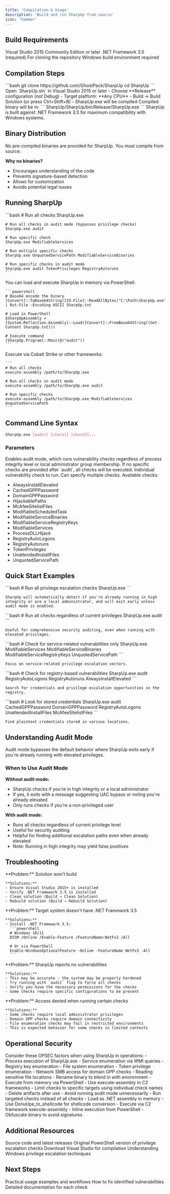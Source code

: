 ```yaml
---
title: 'Compilation & Usage'
description: 'Build and run SharpUp from source'
icon: 'hammer'
---
```


## Build Requirements

<CardGroup cols={2}>
  <Card title="Visual Studio" icon="code">
    Visual Studio 2015 Community Edition or later
  </Card>
  <Card title=".NET Framework" icon="microsoft">
    .NET Framework 3.5 (required)
  </Card>
  <Card title="Git" icon="git">
    For cloning the repository
  </Card>
  <Card title="Windows OS" icon="windows">
    Windows build environment required
  </Card>
</CardGroup>

## Compilation Steps

<Steps>
  <Step title="Clone Repository">
    ```bash
    git clone https://github.com/GhostPack/SharpUp
    cd SharpUp
    ```
  </Step>

  <Step title="Open Solution">
    Open `SharpUp.sln` in Visual Studio 2015 or later
  </Step>

  <Step title="Select Build Configuration">
    - Choose **Release** configuration (not Debug)
    - Target platform: **Any CPU**
  </Step>

  <Step title="Build Project">
    - Build → Build Solution (or press Ctrl+Shift+B)
    - SharpUp.exe will be compiled
  </Step>

  <Step title="Locate Binary">
    Compiled binary will be in:
    ```
    SharpUp/SharpUp/bin/Release/SharpUp.exe
    ```
  </Step>
</Steps>

<Note>
  SharpUp is built against .NET Framework 3.5 for maximum compatibility with Windows systems.
</Note>

## Binary Distribution

<Warning>
  No pre-compiled binaries are provided for SharpUp. You must compile from source.
</Warning>

**Why no binaries?**
- Encourages understanding of the code
- Prevents signature-based detection
- Allows for customization
- Avoids potential legal issues

## Running SharpUp

<Tabs>
  <Tab title="Direct Execution">
    ```bash
    # Run all checks
    SharpUp.exe

    # Run all checks in audit mode (bypasses privilege checks)
    SharpUp.exe audit

    # Run specific check
    SharpUp.exe ModifiableServices

    # Run multiple specific checks
    SharpUp.exe UnquotedServicePath ModifiableServiceBinaries

    # Run specific checks in audit mode
    SharpUp.exe audit TokenPrivileges RegistryAutoruns
    ```
  </Tab>

  <Tab title="PowerShell Wrapper">
    You can load and execute SharpUp in memory via PowerShell:

    ```powershell
    # Base64 encode the binary
    [Convert]::ToBase64String([IO.File]::ReadAllBytes("C:\Path\SharpUp.exe")) | Out-File -Encoding ASCII SharpUp.txt

    # Load in PowerShell
    $SharpUpAssembly = [System.Reflection.Assembly]::Load([Convert]::FromBase64String((Get-Content SharpUp.txt)))

    # Execute command
    [SharpUp.Program]::Main(@("audit"))
    ```
  </Tab>

  <Tab title="Execute-Assembly">
    Execute via Cobalt Strike or other frameworks:

    ```
    # Run all checks
    execute-assembly /path/to/SharpUp.exe

    # Run all checks in audit mode
    execute-assembly /path/to/SharpUp.exe audit

    # Run specific checks
    execute-assembly /path/to/SharpUp.exe ModifiableServices UnquotedServicePath
    ```
  </Tab>
</Tabs>

## Command Line Syntax

```bash
SharpUp.exe [audit] [check1] [check2]...
```

### Parameters

<ParamField path="audit" type="flag">
  Enables audit mode, which runs vulnerability checks regardless of process integrity level or local administrator group membership. If no specific checks are provided after `audit`, all checks will be executed.
</ParamField>

<ParamField path="check*" type="string">
  Individual vulnerability check to run. Can specify multiple checks. Available checks:

  - AlwaysInstallElevated
  - CachedGPPPassword
  - DomainGPPPassword
  - HijackablePaths
  - McAfeeSitelistFiles
  - ModifiableScheduledTask
  - ModifiableServiceBinaries
  - ModifiableServiceRegistryKeys
  - ModifiableServices
  - ProcessDLLHijack
  - RegistryAutoLogons
  - RegistryAutoruns
  - TokenPrivileges
  - UnattendedInstallFiles
  - UnquotedServicePath
</ParamField>

## Quick Start Examples

<AccordionGroup>
  <Accordion title="Standard Privilege Escalation Check">
    ```bash
    # Run all privilege escalation checks
    SharpUp.exe
    ```

    SharpUp will automatically detect if you're already running in high integrity or are a local administrator, and will exit early unless audit mode is enabled.
  </Accordion>

  <Accordion title="Audit Mode - Full System Check">
    ```bash
    # Run all checks regardless of current privileges
    SharpUp.exe audit
    ```

    Useful for comprehensive security auditing, even when running with elevated privileges.
  </Accordion>

  <Accordion title="Targeted Service Checks">
    ```bash
    # Check for service-related vulnerabilities only
    SharpUp.exe ModifiableServices ModifiableServiceBinaries ModifiableServiceRegistryKeys UnquotedServicePath
    ```

    Focus on service-related privilege escalation vectors.
  </Accordion>

  <Accordion title="Registry-Based Checks">
    ```bash
    # Check for registry-based vulnerabilities
    SharpUp.exe audit RegistryAutoLogons RegistryAutoruns AlwaysInstallElevated
    ```

    Search for credentials and privilege escalation opportunities in the registry.
  </Accordion>

  <Accordion title="Credential Discovery">
    ```bash
    # Look for stored credentials
    SharpUp.exe audit CachedGPPPassword DomainGPPPassword RegistryAutoLogons UnattendedInstallFiles McAfeeSitelistFiles
    ```

    Find plaintext credentials stored in various locations.
  </Accordion>
</AccordionGroup>

## Understanding Audit Mode

<Info>
  Audit mode bypasses the default behavior where SharpUp exits early if you're already running with elevated privileges.
</Info>

### When to Use Audit Mode

**Without audit mode:**
- SharpUp checks if you're in high integrity or a local administrator
- If yes, it exits with a message suggesting UAC bypass or noting you're already elevated
- Only runs checks if you're a non-privileged user

**With audit mode:**
- Runs all checks regardless of current privilege level
- Useful for security auditing
- Helpful for finding additional escalation paths even when already elevated
- Note: Running in high integrity may yield false positives

## Troubleshooting

<AccordionGroup>
  <Accordion title="Build Errors" icon="triangle-exclamation">
    **Problem:** Solution won't build

    **Solutions:**
    - Ensure Visual Studio 2015+ is installed
    - Verify .NET Framework 3.5 is installed
    - Clean solution (Build → Clean Solution)
    - Rebuild solution (Build → Rebuild Solution)
  </Accordion>

  <Accordion title=".NET Framework Not Found" icon="exclamation">
    **Problem:** Target system doesn't have .NET Framework 3.5

    **Solutions:**
    - Install .NET Framework 3.5:
      ```powershell
      # Windows 10/11
      DISM /Online /Enable-Feature /FeatureName:NetFx3 /All

      # Or via PowerShell
      Enable-WindowsOptionalFeature -Online -FeatureName NetFx3 -All
      ```
  </Accordion>

  <Accordion title="No Vulnerabilities Found" icon="shield">
    **Problem:** SharpUp reports no vulnerabilities

    **Solutions:**
    - This may be accurate - the system may be properly hardened
    - Try running with `audit` flag to force all checks
    - Verify you have the necessary permissions for the checks
    - Some checks require specific configurations to be present
  </Accordion>

  <Accordion title="Access Denied Errors" icon="ban">
    **Problem:** Access denied when running certain checks

    **Solutions:**
    - Some checks require local administrator privileges
    - Domain GPP checks require domain connectivity
    - File enumeration checks may fail in restricted environments
    - This is expected behavior for some checks in limited contexts
  </Accordion>
</AccordionGroup>

## Operational Security

<Warning>
  Consider these OPSEC factors when using SharpUp in operations:
</Warning>

<Tabs>
  <Tab title="Detection Vectors">
    - Process execution of SharpUp.exe
    - Service enumeration via WMI queries
    - Registry key enumeration
    - File system enumeration
    - Token privilege enumeration
    - Network SMB access for domain GPP checks
    - Reading sensitive file locations
  </Tab>

  <Tab title="Mitigation Strategies">
    - Rename binary to blend in with environment
    - Execute from memory via PowerShell
    - Use execute-assembly in C2 frameworks
    - Limit checks to specific targets using individual check names
    - Delete artifacts after use
    - Avoid running audit mode unnecessarily
    - Run targeted checks instead of all checks
  </Tab>

  <Tab title="Alternative Execution">
    - Load as .NET assembly in memory
    - Use Donut/pe_to_shellcode for shellcode conversion
    - Execute via C2 framework execute-assembly
    - Inline execution from PowerShell
    - Obfuscate binary to avoid signatures
  </Tab>
</Tabs>

## Additional Resources

<CardGroup cols={2}>
  <Card title="GitHub Repository" icon="github" href="https://github.com/GhostPack/SharpUp">
    Source code and latest releases
  </Card>
  <Card title="PowerUp (PowerShell)" icon="book" href="https://github.com/PowerShellMafia/PowerSploit/blob/dev/Privesc/PowerUp.ps1">
    Original PowerShell version of privilege escalation checks
  </Card>
  <Card title="Visual Studio Community" icon="download" href="https://visualstudio.microsoft.com/vs/community/">
    Download Visual Studio for compilation
  </Card>
  <Card title="Windows Privilege Escalation" icon="book" href="https://www.fuzzysecurity.com/tutorials/16.html">
    Understanding Windows privilege escalation techniques
  </Card>
</CardGroup>

## Next Steps

<CardGroup cols={2}>
  <Card title="Usage Guide" icon="terminal" href="/ghostpack-docs/SharpUp-mdx/usage">
    Practical usage examples and workflows
  </Card>
  <Card title="Remediation Guide" icon="shield" href="/ghostpack-docs/SharpUp-mdx/remediation">
    How to fix identified vulnerabilities
  </Card>
  <Card title="Available Checks" icon="list" href="/ghostpack-docs/SharpUp-mdx/checks/alwaysinstallelevated">
    Detailed documentation for each check
  </Card>
</CardGroup>
